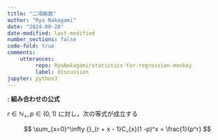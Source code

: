 ```yaml
---
title: "二項級数"
author: "Ryo Nakagami"
date: "2024-09-28"
date-modified: last-modified
number_sections: false
code-fold: true
comments:
    utterances:
         repo: RyoNakagami/statistics-for-regression-monkey
         label: discussion
jupyter: python3
---
```


<div class="blog-custom-border">
::: {#thm-for-negative-binom .custom_problem }
**: 組み合わせの公式**
<br>

$r\in \mathbb N_+, p \in (0, 1)$ に対し，次の等式が成立する

$$
\sum_{x=0}^\infty {}_{r + x - 1}C_{x}(1 -p)^x = \frac{1}{p^r}
$$

:::

</div>
